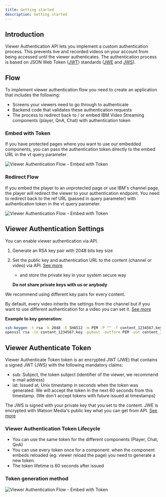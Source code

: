 ```yaml
---
title: Getting started
description: Getting started
---
```


## Introduction

Viewer Authentication API lets you implement a custom authentication process. This prevents live and recorded videos on your account from being accessed until the viewer authenticates. 
The authentication process is based on JSON Web Token ([JWT](https://datatracker.ietf.org/doc/html/rfc7519)) standards ([JWE](https://datatracker.ietf.org/doc/html/rfc7516) and [JWS](https://datatracker.ietf.org/doc/html/rfc7515)).

## Flow

To implement viewer authentication flow you need to create an application that includes the following:

* Screens your viewers need to go through to authenticate
* Backend code that validates these authentication requests
* The process to redirect back to / or embed IBM Video Streaming components (player, QnA, Chat) with authentication token

### Embed with Token

If you have protected pages where you want to use our embedded components, you can pass the authentication token directly to the embed URL in the vt query parameter.

![Viewer Authentication Flow - Embed with Token](/static-content/viewer-auth-embed-with-token.png)

### Redirect Flow

If you embed the player to an unprotected page or use IBM's channel page, the player will redirect the viewer to your authentication endpoint. You need to redirect back to the ref URL (passed in query parameter) with authentication token in the vt query parameter.

![Viewer Authentication Flow - Embed with Token](/static-content/viewer-auth-redirect-flow.png)

## Viewer Authentication Settings

You can enable viewer authentication via API.

1. Generate an RSA key pair with 2048 bits key size
1. Set the public key and authentication URL to the content (channel or video) via API. [See more](/viewer-authentication-api-v2-settings-api#set-viewer-authentication-parameters-for-a-channel)
    * and store the private key in your system secure way

    <InlineNotification kind="warning">

    **Do not share private keys with us or anybody**

    </InlineNotification>

We recommend using different key pairs for every content.

By default, every video inherits the settings from the channel but if you want to use different authentication for a video you can set it. [See more](/viewer-authentication-api-v2-settings-api#set-viewer-authentication-for-a-video)

**Example to key generation:**
```bash
ssh-keygen -t rsa -b 2048 -E SHA512 -m PEM -P "" -f content_1234567.key
openssl rsa -in content_1234567.key -pubout -outform PEM -out content_1234567.key.pub
```

## Viewer Authenticate Token

Viewer Authenticate Token token is an encrypted JWT (JWE) that contains a signed JWT (JWS) with the following mandatory claims:

* sub: Subject, the token subject (identifier of the viewer, we recommend e-mail address)
* iat: Issued at, Unix timestamp in seconds when the token was generated. We will accept the token in the next 60 seconds from this timestamp. (We don't accept tokens with future issued at timestamps)

The JWS is signed with your private key that you set to the content. JWE is encrypted with Watson Media's public key what you can get from API. [See more](/viewer-authentication-api-v2-settings-api#get-ibm-video-streaming-public-key)

### Viewer Authentication Token Lifecycle

* You can use the same token for the different components (Player, Chat, QnA)
* You can use every token once for a component: when the component embeds reloaded (eg: viewer reload the page) you need to generate a new token.
* The token lifetime is 60 seconds after issued

### Token generation method

![Viewer Authentication Flow - Embed with Token](/static-content/viewer-auth-token-generation.png)
